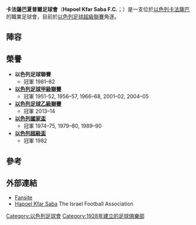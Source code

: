 {{Infobox football club
| clubname   = 卡法薩巴夏普爾
| fullname   = Hapoel Kfar Saba Football Club<br/> מועדון כדורגל הפועל כפר סבא
| nickname   = 果嶺
| founded    = {{Start date and age|1928}}
| ground     = [[卡法薩巴|卡法薩巴]][[Levita_Stadium|Levita Stadium]]
| capacity   = 5,800
| owner      = Stav Shaham
| chairman   =
| manager    = Felix Naim
| league     = [[以色列足球甲級聯賽|以色列足球甲級聯賽]]
| season     = 2020–21
| position   = 以超，第 14 位（降班）
|pattern_la1=_white_hoops
|pattern_b1=_whitehoops
|pattern_ra1=_white_hoops
|leftarm1=008000
|body1=008000
|rightarm1=008000
|shorts1=FFFFFF
|socks1=FFFFFF
|pattern_la2=
|pattern_b2=
|pattern_ra2=
|pattern_shorts2=
|pattern_sh2=
|pattern_socks2=
|pattern_so2=
|leftarm2=FFFFff
|body2=FFFFff
|rightarm2=FFFFff
|shorts2=fFfFfF
|socks2=32ab66
}}

'''卡法薩巴夏普爾足球會'''（'''Hapoel Kfar Saba F.C.'''；{{lang-he|מועדון כדורגל הפועל כפר סבא}}）是一支位於[[以色列|以色列]][[卡法薩巴|卡法薩巴]]的職業足球會，目前於[[以色列足球超級聯賽|以色列足球超級聯賽]]角逐。

== 陣容 ==
{{updated|2015年8月13日}}
{{Fs start|hidenote=yes}}
{{fs player|no= 1|nat=ISR|name=[[Ben_Rahav|Ben Rahav]]|pos=GK}}
{{Fs player|no= 3|nat=ISR|name=[[Ori_Shitrit|Ori Shitrit]]|pos=DF}}
{{Fs player|no= 4|nat=ISR|name=[[Ben_Khawaz|Ben Khawaz]]|pos=DF}}
{{Fs player|no= 5|nat=ISR|name=[[Eliran_Saimon|Eliran Saimon]]|pos=MF}}
{{Fs player|no= 6|nat=ISR|name=[[Amir_Nussbaum|Amir Nussbaum]]|pos=DF}}
{{Fs player|no= 7|nat=ISR|name=[[Reef_Messika|Reef Messika]]|pos=MF}}
{{Fs player|no= 8|nat=COG|name=[[Mavis_Tchibota|Mavis Tchibota]]|pos=FW}}
{{Fs player|no= 9|nat=NGR|name=[[Lanry_Kahinda|Lanry Kahinda]]|pos=FW}}
{{Fs player|no=10|nat=ISR|name=[[Idan_David|Idan David]]|pos=MF}}
{{Fs player|no=11|nat=ISR|name=[[Guy_Badash|Guy Badash]]|pos=FW}}
{{Fs player|no=15|nat=ISR|name=[[Raz_Cohen_(footballer,_born_1994)|Raz Cohen]]|pos=MF}}
{{Fs mid}}
{{Fs player|no=16|nat=ISR|name=[[Tal_Benesh|Tal Benesh]]|pos=DF}}
{{Fs player|no=17|nat=ESP|name=[[Hugo_López_Martínez|Hugo López]]|pos=MF}}
{{Fs player|no=18|nat=ISR|name=[[Omer_Fadida|Omer Fadida]]|pos=FW}}
{{Fs player|no=19|nat=GRE|name=[[Yiannis_Papadopoulos|Yiannis Papadopoulos]]|pos=MF}}
{{Fs player|no=20|nat=ISR|name=[[Sammy_Elyakim|Sammy Elyakim]]|pos=DF}}
{{Fs player|no=21|nat=ISR|name=[[Ran_Itzhak|Ran Itzhak]]|pos=FW}}
{{Fs player|no=22|nat=ISR|name=[[Ohad_Cohen|Ohad Cohen]]|pos=GK}}
{{Fs player|no=23|nat=ISR|name=[[Liran_Jan|Liran Jan]]|pos=MF}}
{{Fs player|no=25|nat=CRO|name=[[Dino_Škvorc|Dino Škvorc]]|pos=DF}}
{{Fs player|no=41|nat=ISR|name=[[Sahar_Brown|Sahar Brown]]|pos=MF}}
{{Fs end}}

== 榮譽 ==
*'''以色列足球聯賽'''
**冠軍 1981–82
*'''[[以色列足球甲級聯賽|以色列足球甲級聯賽]]'''
**冠軍 1951-52, 1956–57, 1966–68, 2001–02, 2004–05
*'''[[以色列足球乙級聯賽|以色列足球乙級聯賽]]'''
**冠軍 2013–14
*'''[[以色列國家盃|以色列國家盃]]'''
**冠軍 1974–75, 1979–80, 1989–90
*'''[[以色列超級盃|以色列超級盃]]'''
**冠軍 1982

== 參考 ==
{{Reflist}}

== 外部連結 ==
*[http://www.hapoel-kfs.co.il Fansite]{{Wayback|url=http://www.hapoel-kfs.co.il/ |date=20200127014645 }} {{he icon}}
*[http://football.org.il/Clubs/Pages/TeamDetails.aspx?TEAM_ID=2266 Hapoel Kfar Saba]{{Wayback|url=http://football.org.il/Clubs/Pages/TeamDetails.aspx?TEAM_ID=2266 |date=20150828114736 }} The Israel Football Association {{he icon}}
{{以色列超級足球聯賽}}
[[Category:以色列足球會|Category:以色列足球會]]
[[Category:1928年建立的足球俱樂部|Category:1928年建立的足球俱樂部]]